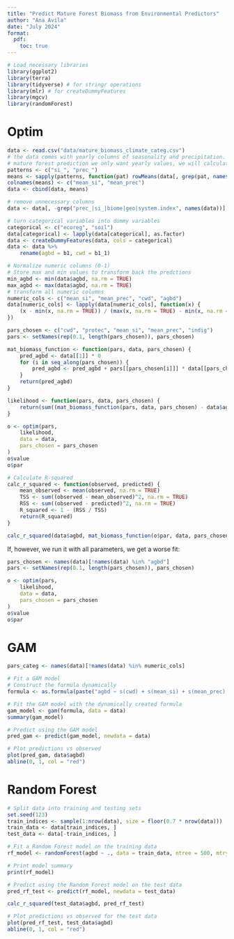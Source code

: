 ```yaml
---
title: "Predict Mature Forest Biomass from Environmental Predictors"
author: "Ana Avila"
date: "July 2024"
format:
  pdf:
    toc: true
---
```


```r
# Load necessary libraries
library(ggplot2)
library(terra)
library(tidyverse) # for stringr operations
library(mlr) # for createDummyFeatures
library(mgcv)
library(randomForest)

```

# Optim

```r
data <- read.csv("data/mature_biomass_climate_categ.csv")
# the data comes with yearly columns of seasonality and precipitation. Since for the
# mature forest prediction we only want yearly values, we will calculate the mean of each climatic predictor.
patterns <- c("si_", "prec_")
means <- sapply(patterns, function(pat) rowMeans(data[, grep(pat, names(data))], na.rm = TRUE))
colnames(means) <- c("mean_si", "mean_prec")
data <- cbind(data, means)

# remove unnecessary columns
data <- data[, -grep("prec_|si_|biome|geo|system.index", names(data))]

# turn categorical variables into dummy variables
categorical <- c("ecoreg", "soil")
data[categorical] <- lapply(data[categorical], as.factor)
data <- createDummyFeatures(data, cols = categorical)
data <- data %>%
    rename(agbd = b1, cwd = b1_1)

# Normalize numeric columns (0-1)
# Store max and min values to transform back the predctions
min_agbd <- min(data$agbd, na.rm = TRUE)
max_agbd <- max(data$agbd, na.rm = TRUE)
# transform all numeric columns
numeric_cols <- c("mean_si", "mean_prec", "cwd", "agbd")
data[numeric_cols] <- lapply(data[numeric_cols], function(x) {
    (x - min(x, na.rm = TRUE)) / (max(x, na.rm = TRUE) - min(x, na.rm = TRUE))
})
```

```r
pars_chosen <- c("cwd", "protec", "mean_si", "mean_prec", "indig")
pars <- setNames(rep(0.1, length(pars_chosen)), pars_chosen)

mat_biomass_function <- function(pars, data, pars_chosen) {
    pred_agbd <- data[[1]] * 0
    for (i in seq_along(pars_chosen)) {
        pred_agbd <- pred_agbd + pars[[pars_chosen[i]]] * data[[pars_chosen[i]]]
    }
    return(pred_agbd)
}

likelihood <- function(pars, data, pars_chosen) {
    return(sum((mat_biomass_function(pars, data, pars_chosen) - data$agbd)^2))
}

o <- optim(pars,
    likelihood,
    data = data,
    pars_chosen = pars_chosen
)
o$value
o$par

# Calculate R-squared
calc_r_squared <- function(observed, predicted) {
    mean_observed <- mean(observed, na.rm = TRUE)
    TSS <- sum((observed - mean_observed)^2, na.rm = TRUE)
    RSS <- sum((observed - predicted)^2, na.rm = TRUE)
    R_squared <- 1 - (RSS / TSS)
    return(R_squared)
}

calc_r_squared(data$agbd, mat_biomass_function(o$par, data, pars_chosen))
```


If, however, we run it with all parameters, we get a worse fit:

```r
pars_chosen <- names(data)[!names(data) %in% "agbd"]
pars <- setNames(rep(0.1, length(pars_chosen)), pars_chosen)

o <- optim(pars,
    likelihood,
    data = data,
    pars_chosen = pars_chosen
)
o$value
o$par
```

# GAM

```r
pars_categ <- names(data)[!names(data) %in% numeric_cols]

# Fit a GAM model
# Construct the formula dynamically
formula <- as.formula(paste("agbd ~ s(cwd) + s(mean_si) + s(mean_prec) +", paste(pars_categ, collapse = " + ")))

# Fit the GAM model with the dynamically created formula
gam_model <- gam(formula, data = data)
summary(gam_model)

# Predict using the GAM model
pred_gam <- predict(gam_model, newdata = data)

# Plot predictions vs observed
plot(pred_gam, data$agbd)
abline(0, 1, col = "red")

```

# Random Forest

```r
# Split data into training and testing sets
set.seed(123)
train_indices <- sample(1:nrow(data), size = floor(0.7 * nrow(data)))
train_data <- data[train_indices, ]
test_data <- data[-train_indices, ]

# Fit a Random Forest model on the training data
rf_model <- randomForest(agbd ~ ., data = train_data, ntree = 500, mtry = sqrt(ncol(train_data) - 1), importance = TRUE, keep.forest = TRUE, oob.score = TRUE)

# Print model summary
print(rf_model)

# Predict using the Random Forest model on the test data
pred_rf_test <- predict(rf_model, newdata = test_data)

calc_r_squared(test_data$agbd, pred_rf_test)

# Plot predictions vs observed for the test data
plot(pred_rf_test, test_data$agbd)
abline(0, 1, col = "red")

```